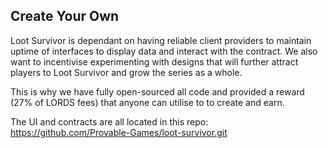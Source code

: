 ## Create Your Own

Loot Survivor is dependant on having reliable client providers to maintain uptime of interfaces to display data and interact with the contract. We also want to incentivise experimenting with designs that will further attract players to Loot Survivor and grow the series as a whole.

This is why we have fully open-sourced all code and provided a reward (27% of LORDS fees) that anyone can utilise to to create and earn.

The UI and contracts are all located in this repo: https://github.com/Provable-Games/loot-survivor.git

